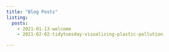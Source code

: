 ```yaml
---
title: "Blog Posts"
listing: 
  posts:
    - 2021-01-13-welcome
    - 2021-02-02-tidytuesday-visualizing-plastic-pollution

---
```

